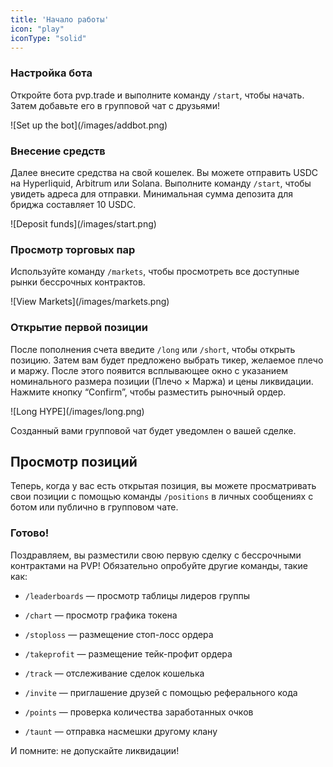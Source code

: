 ```yaml
---
title: 'Начало работы'
icon: "play"
iconType: "solid"
---
```


### Настройка бота

Откройте бота pvp.trade и выполните команду `/start`, чтобы начать. Затем добавьте его в групповой чат с друзьями!

<Frame>
  ![Set up the bot](/images/addbot.png)
</Frame>

### Внесение средств

Далее внесите средства на свой кошелек. Вы можете отправить USDC на Hyperliquid, Arbitrum или Solana. Выполните команду `/start`, чтобы увидеть адреса для отправки. Минимальная сумма депозита для бриджа составляет 10 USDC.

<Frame>
  ![Deposit funds](/images/start.png)
</Frame>

### Просмотр торговых пар

Используйте команду `/markets`, чтобы просмотреть все доступные рынки бессрочных контрактов.

<Frame>
  ![View Markets](/images/markets.png)
</Frame>

### Открытие первой позиции

После пополнения счета введите `/long` или `/short`, чтобы открыть позицию. Затем вам будет предложено выбрать тикер, желаемое плечо и маржу. После этого появится всплывающее окно с указанием номинального размера позиции (Плечо × Маржа) и цены ликвидации. Нажмите кнопку “Confirm”, чтобы разместить рыночный ордер.

<Frame>
  ![Long HYPE](/images/long.png)
</Frame>

Созданный вами групповой чат будет уведомлен о вашей сделке.

## Просмотр позиций

Теперь, когда у вас есть открытая позиция, вы можете просматривать свои позиции с помощью команды `/positions` в личных сообщениях с ботом или публично в групповом чате.

### Готово!

Поздравляем, вы разместили свою первую сделку с бессрочными контрактами на PVP! Обязательно опробуйте другие команды, такие как:

* `/leaderboards` — просмотр таблицы лидеров группы

* `/chart` — просмотр графика токена

* `/stoploss` — размещение стоп-лосс ордера

* `/takeprofit` — размещение тейк-профит ордера

* `/track` — отслеживание сделок кошелька

* `/invite` — приглашение друзей с помощью реферального кода

* `/points` — проверка количества заработанных очков

* `/taunt` — отправка насмешки другому клану

И помните: не допускайте ликвидации!